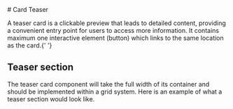 
<Meta of={TeaserStories} />

<div className="docs-title">
  # Card Teaser

  <link-design of={JSON.stringify(TeaserStories)}></link-design>
</div>

<div className="lead">
  A teaser card is a clickable preview that leads to detailed content, providing a convenient entry
  point for users to access more information. It contains maximum one interactive element (button)
  which links to the same location as the card.{' '}
</div>

<Canvas sourceState="shown" of={TeaserStories.Default} />
<div className="hide-col-default">
  <Controls of={TeaserStories.Default} />
</div>

## Teaser section

The teaser card component will take the full width of its container and should be implemented within a grid system. Here is an example of what a teaser section would look like.

<Canvas sourceState="shown" of={TeaserStories.Section} />
